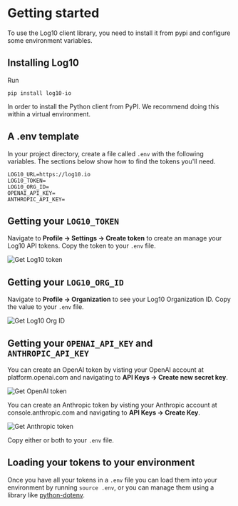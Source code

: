 
# Getting started

To use the Log10 client library, you need to install it from pypi and configure some environment variables.

## Installing Log10

Run

```
pip install log10-io
```

In order to install the Python client from PyPI. We recommend doing this within a virtual environment.


## A .env template

In your project directory, create a file called `.env` with the following variables. The sections below show how to find the tokens you'll need.

```
LOG10_URL=https://log10.io
LOG10_TOKEN=
LOG10_ORG_ID=
OPENAI_API_KEY=
ANTHROPIC_API_KEY=
```

## Getting your `LOG10_TOKEN`

Navigate to **Profile -> Settings -> Create token** to create an manage your Log10 API tokens. Copy the token to your `.env` file.

![Get Log10 token](/images/docs/feedback/getting-started/get-token.png)

## Getting your `LOG10_ORG_ID`

Navigate to **Profile -> Organization** to see your Log10 Organization ID. Copy the value to your `.env` file.

![Get Log10 Org ID](/images/docs/feedback/getting-started/get-org-id.png)

## Getting your `OPENAI_API_KEY` and `ANTHROPIC_API_KEY`

You can create an OpenAI token by visting your OpenAI account at platform.openai.com and navigating to **API Keys -> Create new secret key**.

![Get OpenAI token](/images/docs/feedback/getting-started/get-openai-token.png)

You can create an Anthropic token by visting your Anthropic account at console.anthropic.com and navigating to **API Keys -> Create Key**.

![Get Anthropic token](/images/docs/feedback/getting-started/get-anthropic-token.png)

Copy either or both to your `.env` file.

## Loading your tokens to your environment

Once you have all your tokens in a `.env` file you can load them into your environment by running `source .env`, or you can manage them using a library like [python-dotenv](https://github.com/theskumar/python-dotenv).






